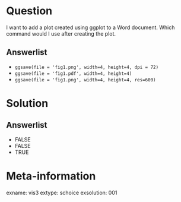 Question
========

I want to add a plot created using ggplot to a Word document. Which 
command would I use after creating the plot.

Answerlist
----------

* `ggsave(file = 'fig1.png', width=4, height=4, dpi = 72)`
* `ggsave(file = 'fig1.pdf', width=4, height=4)`
* `ggsave(file = 'fig1.png', width=4, height=4, res=600)`

Solution
========

Answerlist
----------

* FALSE
* FALSE
* TRUE

Meta-information
================

exname: vis3
extype: schoice
exsolution: 001

